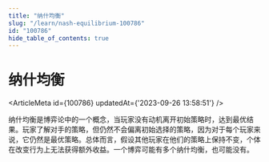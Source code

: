 ```yaml
---
title: "纳什均衡"
slug: "/learn/nash-equilibrium-100786"
id: "100786"
hide_table_of_contents: true
---
```



# 纳什均衡

<ArticleMeta id={100786} updatedAt={'2023-09-26 13:58:51'} />
<div className='border-solid border-b border-t-0 my-4 border-[var(--ifm-color-gray-300)]' />

纳什均衡是博弈论中的一个概念，当玩家没有动机离开初始策略时，达到最优结果。玩家了解对手的策略，但仍然不会偏离初始选择的策略，因为对于每个玩家来说，它仍然是最优策略。总体而言，假设其他玩家在他们的策略上保持不变，个体在改变行为上无法获得额外收益。一个博弈可能有多个纳什均衡，也可能没有。
